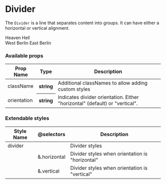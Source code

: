 
<Meta title="Components | Divider" />

# Divider

The `Divider` is a line that separates content into groups. It can have either a horizontal or vertical alignment.

<Preview>
  <Story name="Horizontal divider">
    <div
      style={{ display: "flex", flexDirection: "column", alignItems: "center" }}
    >
      <span>Heaven</span>
      <Divider />
      <span>Hell</span>
    </div>
  </Story>
</Preview>

<Preview>
  <Story name="Vertical divider">
    <div
      style={{
        display: "flex",
        flexDirection: "row",
        justifyContent: "center",
        alignItems: "center",
        height: "30px"
      }}
    >
      <span>West Berlin</span>
      <Divider orientation="vertical" />
      <span>East Berlin</span>
    </div>
  </Story>
</Preview>

### Available props

<table width="100%">
  <thead>
    <tr>
      <th>Prop Name</th>
      <th>Type</th>
      <th>Description</th>
    </tr>
  </thead>
  <tbody>
    <tr>
      <td>className</td>
      <th>string</th>
      <td>Additional classNames to allow adding custom styles</td>
    </tr>
    <tr>
      <td>orientation</td>
      <th>string</th>
      <td>
        Indicates divider orientation. Either "horizontal" (default) or
        "vertical".
      </td>
    </tr>
  </tbody>
</table>

### Extendable styles

<table width="100%">
  <thead>
    <tr>
      <th>Style Name</th>
      <th>@selectors</th>
      <th>Description</th>
    </tr>
  </thead>
  <tbody>
    <tr>
      <td>divider</td>
      <td></td>
      <td>Divider styles</td>
    </tr>
    <tr>
      <td></td>
      <td>&.horizontal</td>
      <td>Divider styles when orientation is "horizontal"</td>
    </tr>
    <tr>
      <td></td>
      <td>&.vertical</td>
      <td>Divider styles when orientation is "vertical"</td>
    </tr>
  </tbody>
</table>
